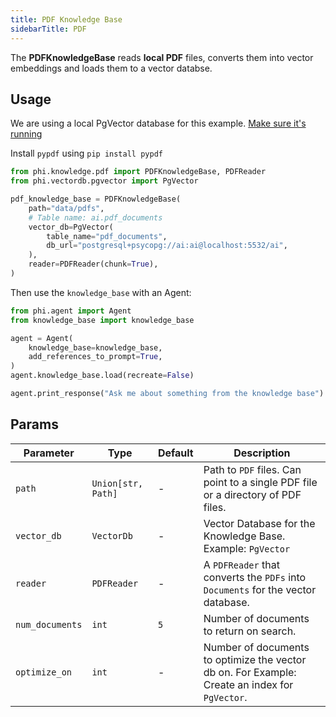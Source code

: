 ```yaml
---
title: PDF Knowledge Base
sidebarTitle: PDF
---
```


The **PDFKnowledgeBase** reads **local PDF** files, converts them into vector embeddings and loads them to a vector databse.

## Usage

<Note>

We are using a local PgVector database for this example. [Make sure it's running](https://docs.phidata.com/vectordb/pgvector)

</Note>

<Note>

Install `pypdf` using `pip install pypdf`

</Note>

```python knowledge_base.py
from phi.knowledge.pdf import PDFKnowledgeBase, PDFReader
from phi.vectordb.pgvector import PgVector

pdf_knowledge_base = PDFKnowledgeBase(
    path="data/pdfs",
    # Table name: ai.pdf_documents
    vector_db=PgVector(
        table_name="pdf_documents",
        db_url="postgresql+psycopg://ai:ai@localhost:5532/ai",
    ),
    reader=PDFReader(chunk=True),
)
```

Then use the `knowledge_base` with an Agent:

```python agent.py
from phi.agent import Agent
from knowledge_base import knowledge_base

agent = Agent(
    knowledge_base=knowledge_base,
    add_references_to_prompt=True,
)
agent.knowledge_base.load(recreate=False)

agent.print_response("Ask me about something from the knowledge base")
```

## Params

| Parameter | Type | Default | Description |
|-----------|------|---------|-------------|
| `path` | `Union[str, Path]` | - | Path to `PDF` files. Can point to a single PDF file or a directory of PDF files. |
| `vector_db` | `VectorDb` | - | Vector Database for the Knowledge Base. Example: `PgVector` |
| `reader` | `PDFReader` | - | A `PDFReader` that converts the `PDFs` into `Documents` for the vector database. |
| `num_documents` | `int` | `5` | Number of documents to return on search. |
| `optimize_on` | `int` | - | Number of documents to optimize the vector db on. For Example: Create an index for `PgVector`. |
